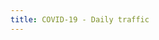 ```yaml
---
title: COVID-19 - Daily traffic
---
```


<style type="text/css">
.img-responsive {
    margin: 0 auto;
    max-width: 75%
}

.resp-container {
    position: relative;
    overflow: hidden;
    padding-top: 60.0%;
}

.resp-iframe {
    position: absolute;
    top: 0;
    left: 0;
    width: 100%;
    height: 150%;
    border: 0;
}


#vg-tooltip-element table {
  border-spacing: 0;
  border: none;
  margin: initial;
}

#vg-tooltip-element table td, th {
  border: none;
  vertical-align: revert;
}

#observablehq-loadStatus {
  font-size: 0.15em;
}

</style>
<br>

<div class="row">
<div class="col-sm-10">

<div id="observablehq-b0338e84">
  <div class="observablehq-my_text"></div>
  <div class="observablehq-plot"></div>
  <div class="observablehq-viewof-country"></div>
</div>
<script type="module">
  import {Runtime, Inspector} from "https://cdn.jsdelivr.net/npm/@observablehq/runtime@4/dist/runtime.js";
  import define from "https://api.observablehq.com/d/ba2ceffcd07f7abc.js?v=3";
  (new Runtime).module(define, name => {
    if (name === "my_text") return Inspector.into("#observablehq-b0338e84 .observablehq-my_text")();
    if (name === "plot") return Inspector.into("#observablehq-b0338e84 .observablehq-plot")();
    if (name === "viewof country") return Inspector.into("#observablehq-b0338e84 .observablehq-viewof-country")();
  });
</script>

</div>
</div>

